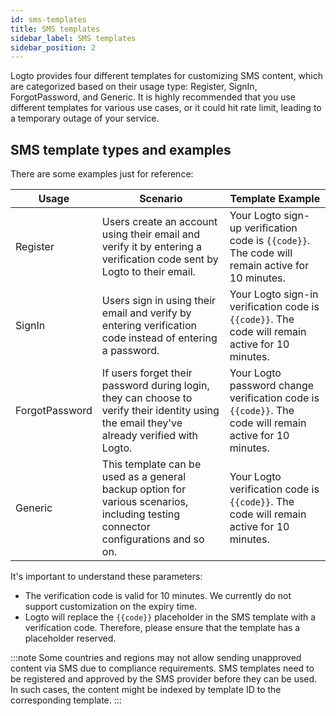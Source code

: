 ```yaml
---
id: sms-templates
title: SMS templates
sidebar_label: SMS templates
sidebar_position: 2
---
```


Logto provides four different templates for customizing SMS content, which are categorized based on their usage type: Register, SignIn, ForgotPassword, and Generic. It is highly recommended that you use different templates for various use cases, or it could hit rate limit, leading to a temporary outage of your service.

## SMS template types and examples

There are some examples just for reference:

| Usage          | Scenario                                                                                                                                   | Template Example                                                                                        |
| -------------- | ------------------------------------------------------------------------------------------------------------------------------------------ | ------------------------------------------------------------------------------------------------------- |
| Register       | Users create an account using their email and verify it by entering a verification code sent by Logto to their email.                      | Your Logto sign-up verification code is `{{code}}`. The code will remain active for 10 minutes.         |
| SignIn         | Users sign in using their email and verify by entering verification code instead of entering a password.                                   | Your Logto sign-in verification code is `{{code}}`. The code will remain active for 10 minutes.         |
| ForgotPassword | If users forget their password during login, they can choose to verify their identity using the email they've already verified with Logto. | Your Logto password change verification code is `{{code}}`. The code will remain active for 10 minutes. |
| Generic        | This template can be used as a general backup option for various scenarios, including testing connector configurations and so on.          | Your Logto verification code is `{{code}}`. The code will remain active for 10 minutes.                 |

It's important to understand these parameters:

- The verification code is valid for 10 minutes. We currently do not support customization on the expiry time.
- Logto will replace the `{{code}}` placeholder in the SMS template with a verification code. Therefore, please ensure that the template has a placeholder reserved.

:::note
Some countries and regions may not allow sending unapproved content via SMS due to compliance requirements. SMS templates need to be registered and approved by the SMS provider before they can be used. In such cases, the content might be indexed by template ID to the corresponding template.
:::
